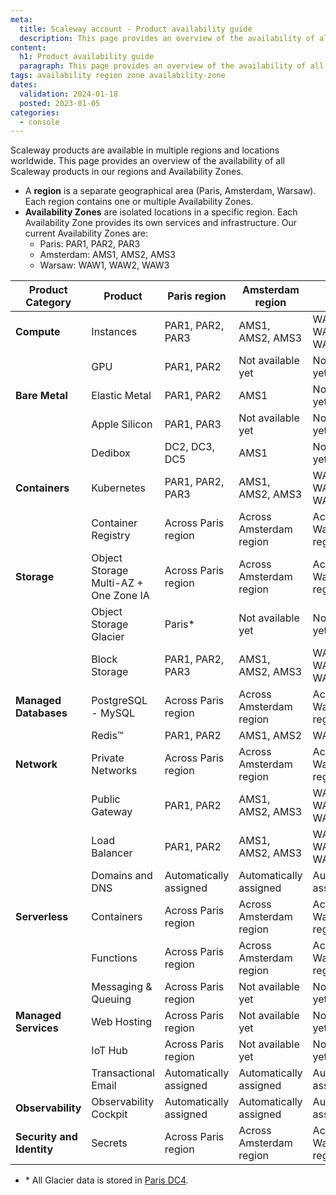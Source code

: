 ```yaml
---
meta:
  title: Scaleway account - Product availability guide
  description: This page provides an overview of the availability of all Scaleway products in our regions and Availability Zones.
content:
  h1: Product availability guide
  paragraph: This page provides an overview of the availability of all Scaleway products in our regions and Availability Zones.
tags: availability region zone availability-zone
dates:
  validation: 2024-01-18
  posted: 2023-01-05
categories:
  - console
---
```


Scaleway products are available in multiple regions and locations worldwide. This page provides an overview of the availability of all Scaleway products in our regions and Availability Zones.

* A **region** is a separate geographical area (Paris, Amsterdam, Warsaw). Each region contains one or multiple Availability Zones.
* **Availability Zones** are isolated locations in a specific region. Each Availability Zone provides its own services and infrastructure. Our current Availability Zones are:
    * Paris: PAR1, PAR2, PAR3
    * Amsterdam: AMS1, AMS2, AMS3
    * Warsaw: WAW1, WAW2, WAW3

| Product Category      | Product                               | Paris region           | Amsterdam region         | Warsaw region         |
|-----------------------|---------------------------------------|------------------------|-------------------------|------------------------|
| **Compute**           | Instances                             | PAR1, PAR2, PAR3       | AMS1, AMS2, AMS3        | WAW1, WAW2, WAW3       |
|                       | GPU                                   | PAR1, PAR2             | Not available yet       | Not available yet      |
| **Bare Metal**        | Elastic Metal                         | PAR1, PAR2             | AMS1                    | Not available yet      |
|                       | Apple Silicon                         | PAR1,  PAR3            | Not available yet       | Not available yet      |
|                       | Dedibox                               | DC2, DC3, DC5          | AMS1                    | Not available yet      |
| **Containers**        | Kubernetes                            | PAR1, PAR2, PAR3       | AMS1, AMS2, AMS3        | WAW1, WAW2, WAW3       |
|                       | Container Registry                    | Across Paris region    | Across Amsterdam region | Across Warsaw region   |
| **Storage**           | Object Storage Multi-AZ + One Zone IA | Across Paris region    | Across Amsterdam region | Across Warsaw region   |
|                       | Object Storage Glacier                | Paris*                 | Not available yet       | Not available yet      |
|                       | Block Storage                         | PAR1, PAR2, PAR3       | AMS1, AMS2, AMS3        | WAW1, WAW2, WAW3       |
| **Managed Databases** | PostgreSQL - MySQL                    | Across Paris region    | Across Amsterdam region | Across Warsaw region   |
|                       | Redis™                                | PAR1, PAR2             | AMS1, AMS2              | WAW1                   |
| **Network**           | Private Networks                      | Across Paris region    | Across Amsterdam region | Across Warsaw region   |
|                       | Public Gateway                        | PAR1, PAR2             | AMS1, AMS2, AMS3        | WAW1, WAW2, WAW3       |
|                       | Load Balancer                         | PAR1, PAR2             | AMS1, AMS2, AMS3        | WAW1, WAW2, WAW3       |
|                       | Domains and DNS                       | Automatically assigned | Automatically assigned  | Automatically assigned |
| **Serverless**        | Containers                            | Across Paris region    | Across Amsterdam region | Across Warsaw region   |
|                       | Functions                             | Across Paris region    | Across Amsterdam region | Across Warsaw region   |
|                       | Messaging & Queuing                   | Across Paris region    | Not available yet       | Not available yet      |
| **Managed Services**  | Web Hosting                           | Across Paris region    | Not available yet       | Not available yet      |
|                       | IoT Hub                               | Across Paris region    | Not available yet       | Not available yet      |
|                       | Transactional Email                   | Automatically assigned | Automatically assigned  | Automatically assigned |
| **Observability**     | Observability Cockpit                 | Automatically assigned | Automatically assigned  | Automatically assigned |
| **Security and Identity** | Secrets                               | Across Paris region    | Across Amsterdam region | Across Warsaw region   |

* \* All Glacier data is stored in [Paris DC4](/faq/coldstorage/#why-are-glacier-objects-stored-in-paris-dc4-is-it-accessible-from-buckets-in-all-locations).
